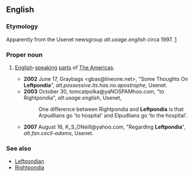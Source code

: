 ==English==
===Etymology===
Apparently from the Usenet newsgroup ''alt.usage.english'' circa 1997. [http://groups.google.com/group/alt.usage.english/browse_frm/thread/f0a61071e7d33b56]
===Proper noun===
{{en-noun|-}}
#{{slang}} [[English]]-[[speak]]ing [[part]]s of [[Americas|The Americas]].
#*'''2002''' June 17, Graybags <gbas@lineone.net>, "Some Thoughts On '''Leftpondia'''", ''alt.possessive.its.has.no.apostrophe'', Usenet.
#*'''2003''' October 30, tomcatpolka@yaNOSPAMhoo.com, "to Rightpondia", ''alt.usage.english'', Usenet,
#*:One difference between Rightpondia and '''Leftpondia''' is that Arpudlians go 'to hospital' and Elpudlians go 'to the hospital'.
#*'''2007''' August 16, K_S_ONeill@yahoo.com, "Regarding '''Leftpondia'''", ''alt.fan.cecil-adams'', Usenet.
===See also===
*[[Leftpondian]]
*[[Rightpondia]]